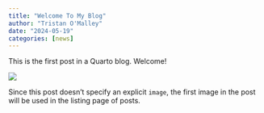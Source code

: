 ```yaml
---
title: "Welcome To My Blog"
author: "Tristan O'Malley"
date: "2024-05-19"
categories: [news]
---
```


This is the first post in a Quarto blog. Welcome!

![](thumbnail.jpg)

Since this post doesn't specify an explicit `image`, the first image in the post will be used in the listing page of posts.
